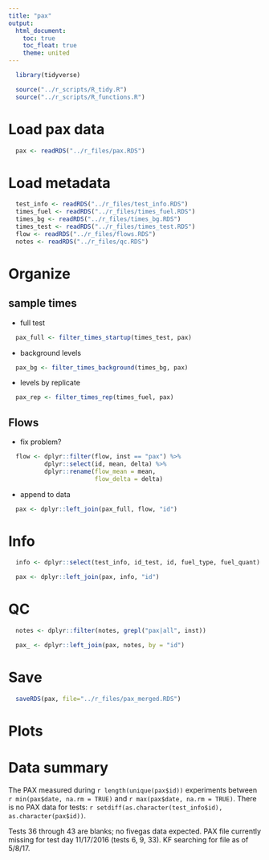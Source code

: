 ```yaml
---
title: "pax"
output:
  html_document:
    toc: true
    toc_float: true
    theme: united
---
```


```r
  library(tidyverse)
```

```r
  source("../r_scripts/R_tidy.R")
  source("../r_scripts/R_functions.R")
```

# Load pax data

```r
  pax <- readRDS("../r_files/pax.RDS")
```

# Load metadata

```r
  test_info <- readRDS("../r_files/test_info.RDS")
  times_fuel <- readRDS("../r_files/times_fuel.RDS")
  times_bg <- readRDS("../r_files/times_bg.RDS")
  times_test <- readRDS("../r_files/times_test.RDS")
  flow <- readRDS("../r_files/flows.RDS")
  notes <- readRDS("../r_files/qc.RDS")
```

# Organize

## sample times

* full test

```r
  pax_full <- filter_times_startup(times_test, pax)
```

* background levels

```r
  pax_bg <- filter_times_background(times_bg, pax)
```

* levels by replicate

```r
  pax_rep <- filter_times_rep(times_fuel, pax)
```

## Flows

* fix problem?

```r
  flow <- dplyr::filter(flow, inst == "pax") %>%
          dplyr::select(id, mean, delta) %>%
          dplyr::rename(flow_mean = mean,
                        flow_delta = delta)
```

* append to data

```r
  pax <- dplyr::left_join(pax_full, flow, "id")
```

# Info

```r
  info <- dplyr::select(test_info, id_test, id, fuel_type, fuel_quant)

  pax <- dplyr::left_join(pax, info, "id")
```

# QC

```r
  notes <- dplyr::filter(notes, grepl("pax|all", inst))

  pax_ <- dplyr::left_join(pax, notes, by = "id")
```

# Save

```r
  saveRDS(pax, file="../r_files/pax_merged.RDS")
```

# Plots

# Data summary

The PAX measured during `r length(unique(pax$id))` experiments between `r min(pax$date, na.rm = TRUE)` and `r max(pax$date, na.rm = TRUE)`. There is no PAX data for tests: `r setdiff(as.character(test_info$id), as.character(pax$id))`.

Tests 36 through 43 are blanks; no fivegas data expected.
PAX file currently missing for test day 11/17/2016 (tests 6, 9, 33). KF searching for file as of 5/8/17. 
